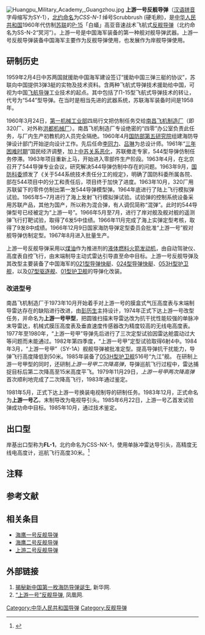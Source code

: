 {{Infobox_Missile
| is_missile=yes
|name=上游一号反舰导弹
|image= SY-1 Missile 20170919.jpg
|image_size= 300px
|image_caption= 中国人民革命军事博物馆展出的“上游”1号反舰导弹
|Function=飞航式反艦导弹
|Contractor= 国防部第五研究院/南昌飞机制造厂
|Unit_cost= 
|Deployment= 1960年-2011年
|Engine= 液体燃料火箭发动机
|Launch_mass= 2095 kg
|Length= 6.55m
|Diameter= 0.76m
|Wing_span= 2.4m
|Speed=  0.8马赫
|Range= 40 km
|Flying_altitude= 100-300m
|Warhead=513千克，其中装药380千克
|Guidance= 末制导主動雷達導引
|Launch_platform= 舰基、岸基
}}
[[File:Huangpu_Military_Academy,_Guangzhou.jpg|thumb]]
'''上游一号反舰导弹'''（[[汉语拼音|汉语拼音]]字母缩写为SY-1），[[北约命名|北约命名]]为''CSS-N-1'' 绰号Scrubbrush (硬毛刷)，是[[中华人民共和国|中华人民共和国]]1960年代仿制[[苏联|苏联]]的[[P-15導彈|P-15]]「白蟻」高亚音速战术飞航式[[反舰导弹|反舰导弹]]（北约命名为SS-N-2“冥河”）。上游一号是中国海军装备的第一种舰对舰导弹武器。上游一号反舰导弹装备中国海军主要作为反舰导弹使用，也发展作为岸舰导弹使用。

== 研制历史 ==
1959年2月4日中苏两国就援助中国海军建设签订“援助中国三弹三艇的协议”，苏联向中国提供3弹3艇的实物及技术资料。含两种飞航式导弹技术援助给中国，可视为中国[[飞航导弹|飞航导弹]]工业技术的起点。其中包括了П-15型飞航式导弹技术的转让，代号为“544”型导弹。在当时是相当先进的武器系统，苏联海军装备时间是1958年。

1960年3月24日，[[第一机械工业部|第一机械工业部]]四局行文把仿制任务交给[[南昌飞机制造厂|南昌飞机制造厂]]（即320厂、对外称[[洪都机械厂|洪都机械厂]]）。南昌飞机制造厂专设绝密的“四零”办公室负责此任务，与厂内生产初教机的人员完全隔绝。1960年4月[[国防部第五研究院|国防部第五研究院]]组建海防导弹设计部门开始逆向设计工作。先后任命[[李同力|李同力]]、[[吕琳|吕琳]]为总设计师。1961年“[[三年困难时期|三年困难时期]]”国民经济调整，加上[[中苏关系恶化|中苏关系恶化]]，苏联撤走专家，544型导弹仿制任务停滞。1963年项目重新上马，开始进入零部件生产阶段。1963年4月，在北京召开了544导弹专业会议，研究解决544导弹仿制中存在的问题。1963年9月，[[国防科委|国防科委]]颁发了《关于544系统技术责任分工的规定》，明确了国防科委所属各院、部在544项目中的分工和责任后，项目终于加快了进度。1963年10月，320厂用苏联留下的零件仿制出第一发544导弹模型弹。1964年底进行了陆上飞行模拟弹试验。1965年5~7月进行了海上发射飞行模拟弹试验。试验弹的控制系统设备采用苏联产品，其他为国产，所以称为混合弹，有人调侃简称“混弹”。此时的544导弹型号已经被定为“上游一号”。1966年5月至7月，进行了岸对舰及舰对舰的遥测弹飞行打靶试验，取得了6发5中佳绩。1966年11月完成了海上实弹定型考核，取得了9发8中成绩。1966年12月9日国家海防导弹定型委员会批准“上游一号”{{notetag|“上游”之名取自根据毛泽东的创意提出的“鼓足干劲、力争上游、多快好省地建设社会主义”的总路线。}}舰对舰导弹仿制定型。1967年8月进入批量生产。

上游一号反舰导弹采用以[[煤油|煤油]]作为推进剂的[[液态火箭发动机|液体燃料火箭发动机]]，由自动驾驶仪、高度表自控飞行，由末端制导主动式雷达引导直至命中目标。上游一号反舰导弹及其改型主要装备了中国海军的[[021型导弹艇|021型导弹快艇]]、[[024型导弹艇|024型导弹快艇]]、[[053H型护卫舰|053H型护卫舰]]，以及[[07型驱逐舰|07型驱逐舰]]、[[01型护卫舰|01型护卫舰]]的导弹化改装。
=== 改进型号 === 
南昌飞机制造厂于1973年10月开始着手对上游一号的膜盒式气压高度表与末端制导雷达存在的缺陷进行改进，由[[彭历生|彭历生]]主持设计，1974年正式下达上游一号改型任务，并命名为'''上游一号甲型'''，把圆锥扫描末导雷达改为抗干扰性能较强的单脉冲末导雷达，机械式膜压高度表及垂直速度传感器改为精度较高的无线电高度表。1977年至1980年，“上游一号甲”导弹先后进行了三次定型试验因雷达舱震动过大等问题而未能通过。1982年第四季度，“上游一号甲”定型试验取得6射4中。1984年3月，“上游一号甲”（SY-1A）舰舰导弹被批准定型。提高导弹抗干扰能力，导弹飞行高度降低到50米。1985年装备了[[053H型护卫舰|053H型护卫舰]]516号“九江”舰。
在研制上游一号甲型的同时，还研制''上游一号甲二次降高弹''，导弹巡航飞行过程中，雷达捕捉目标后第二次降高至15米高度平飞。1979年11月29日，''上游一号甲两次降高弹''首次顺利地完成了二次降高飞行，1983年通过鉴定。

1981年5月，正式下达上游一号换装电视制导的研制任务。1983年12月，正式命名为'''上游一号乙'''，末制导改为电视导引头。1985年6月22日，上游一号乙首发试验弹成功命中目标。1985年10月，通过技术鉴定。

== 出口型 == 
岸基出口型称为'''FL-1'''，北约命名为CSS-NX-1，使用单脉冲雷达导引头，高精度无线电高度计，巡航飞行高度30米。<ref>{{cite book |last=Friedman | first=Norman |title=The Naval Institute Guide to World Naval Weapon Systems |publisher=Naval Institute Press |year=2006 |pages=514 | edition=5th |isbn=1-55750-262-5}}</ref>
== 注释 ==
{{noteFoot}}
==参考文献==
{{reflist}}
== 相关条目 ==
*[[海鹰一号|海鹰一号反舰导弹]]
*[[海鹰二号|海鹰二号反舰导弹]]
*[[上游二号|上游二号反舰导弹]]
==外部链接==
#[http://news.xinhuanet.com/mil/2010-06/28/content_13765185.htm 揭秘新中国第一枚海防导弹诞生]{{Wayback|url=http://news.xinhuanet.com/mil/2010-06/28/content_13765185.htm |date=20150224150342 }}, 新华网.
#[http://news.ifeng.com/mil/special/weapon/phase2/200908/0831_7821_1327963.shtml “上游一号”反舰导弹]{{Wayback|url=http://news.ifeng.com/mil/special/weapon/phase2/200908/0831_7821_1327963.shtml |date=20150224135851 }}, 凤凰网.
{{Commons category|SY-1 Shangyou}}
{{中华人民共和国导弹}}
[[Category:中华人民共和国导弹|Category:中华人民共和国导弹]]
[[Category:反舰导弹|Category:反舰导弹]]